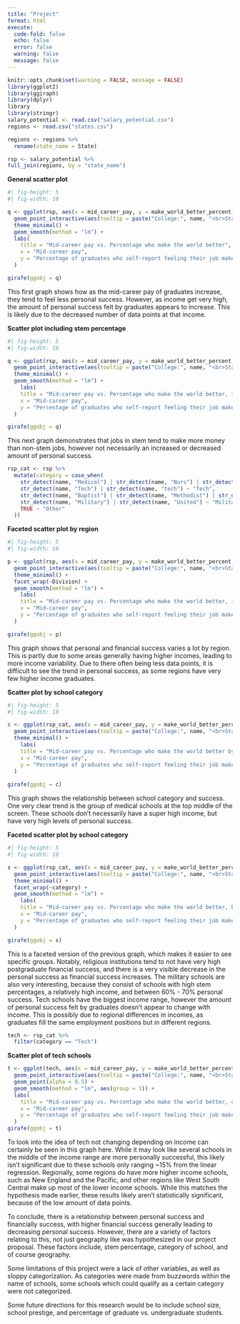 ```yaml
---
title: "Project"
format: html
execute: 
  code-fold: false
  echo: false
  error: false
  warning: false
  message: false
---
```


```r
knitr::opts_chunk$set(warning = FALSE, message = FALSE)
library(ggplot2)
library(ggiraph)
library(dplyr)
library
library(stringr)
salary_potential <- read.csv("salary_potential.csv")
regions <- read.csv("states.csv")
```

```r
regions <- regions %>%
  rename(state_name = State)

rsp <- salary_potential %>% 
full_join(regions, by = "state_name")
```
**General scatter plot**
```r
#| fig-height: 5
#| fig-width: 10

q <- ggplot(rsp, aes(x = mid_career_pay, y = make_world_better_percent)) +
  geom_point_interactive(aes(tooltip = paste("College:", name, "<br>State:", state_name, "<br>Stem   Percentage:", stem_percent)), alpha = 0.5) +
  theme_minimal() +
  geom_smooth(method = "lm") +
  labs(
    title = "Mid-career pay vs. Percentage who make the world better",
    x = "Mid-career pay",
    y = "Percentage of graduates who self-report feeling their job makes the world a better place"
  )

girafe(ggobj = q)
```

This first graph shows how as the mid-career pay of graduates increase, they tend to feel less personal success. However, as income get very high, the amount of personal success felt by graduates appears to increase. This is likely due to the decreased number of data points at that income.

**Scatter plot including stem percentage**
```r
#| fig-height: 5
#| fig-width: 10

q <- ggplot(rsp, aes(x = mid_career_pay, y = make_world_better_percent, size = stem_percent)) +
  geom_point_interactive(aes(tooltip = paste("College:", name, "<br>State:", state_name, "<br>Stem   Percentage:", stem_percent)), alpha = 0.5) +
  theme_minimal() +
  geom_smooth(method = "lm") +
    labs(
    title = "Mid-career pay vs. Percentage who make the world better, including stem percentage",
    x = "Mid-career pay",
    y = "Percentage of graduates who self-report feeling their job makes the world a better place"
  )

girafe(ggobj = q)
```

This next graph demonstrates that jobs in stem tend to make more money than non-stem jobs, however not necessarily an increased or decreased amount of personal success.

```r
rsp_cat <- rsp %>% 
  mutate(category = case_when(
    str_detect(name, "Medical") | str_detect(name, "Nurs") | str_detect(name, "Health") | str_detect(name, "Bellin") | str_detect(name, "Rush") | str_detect(name, "Samuel Merritt") ~ "Medical",
    str_detect(name, "Tech") | str_detect(name, "tech") ~ "Tech",
    str_detect(name, "Baptist") | str_detect(name, "Methodist") | str_detect(name, "Luther") | str_detect(name, "Advent") | str_detect(name, "Christian") | str_detect(name, "Franciscan")~ "Religious",
    str_detect(name, "Military") | str_detect(name, "United") ~ "Military",
    TRUE ~ "Other"
  ))
```
**Faceted scatter plot by region**
```r
#| fig-height: 5
#| fig-width: 10

p <- ggplot(rsp, aes(x = mid_career_pay, y = make_world_better_percent, color = Division)) +
  geom_point_interactive(aes(tooltip = paste("College:", name, "<br>State:", state_name, "<br>Stem   Percentage:", stem_percent)), alpha = 0.5) +
  theme_minimal() +
  facet_wrap(~Division) +
  geom_smooth(method = "lm") +
    labs(
    title = "Mid-career pay vs. Percentage who make the world better, including division",
    x = "Mid-career pay",
    y = "Percentage of graduates who self-report feeling their job makes the world a better place"
  )

girafe(ggobj = p)
```

This graph shows that personal and financial success varies a lot by region. This is partly due to some areas generally having higher incomes, leading to more income variability. Due to there often being less data points, it is difficult to see the trend in personal success, as some regions have very few higher income graduates.

**Scatter plot by school category**
```r
#| fig-height: 5
#| fig-width: 10

c <- ggplot(rsp_cat, aes(x = mid_career_pay, y = make_world_better_percent, color = category)) +
  geom_point_interactive(aes(tooltip = paste("College:", name, "<br>State:", state_name, "<br>Stem   Percentage:", stem_percent)), alpha = 0.5) +
  theme_minimal() +
    labs(
    title = "Mid-career pay vs. Percentage who make the world better by category",
    x = "Mid-career pay",
    y = "Percentage of graduates who self-report feeling their job makes the world a better place"
  )
  
girafe(ggobj = c)
```

This graph shows the relationship between school category and success. One very clear trend is the group of medical schools at the top middle of the screen. These schools don't necessarily have a super high income, but have very high levels of personal success.

**Faceted scatter plot by school category**
```r
#| fig-height: 5
#| fig-width: 10

s <- ggplot(rsp_cat, aes(x = mid_career_pay, y = make_world_better_percent, size = stem_percent, color = category)) +
  geom_point_interactive(aes(tooltip = paste("College:", name, "<br>State:", state_name, "<br>Stem   Percentage:", stem_percent)), alpha = 0.5) +
  theme_minimal() +
  facet_wrap(~category) +
  geom_smooth(method = "lm") +
    labs(
    title = "Mid-career pay vs. Percentage who make the world better, by category",
    x = "Mid-career pay",
    y = "Percentage of graduates who self-report feeling their job makes the world a better place"
  )

girafe(ggobj = s)
```
  
  This is a faceted version of the previous graph, which makes it easier to see specific groups. 
  Notably, religious institutions tend to not have very high postgraduate financial success, and there is a very visible decrease in the personal success as financial success increases. 
  The military schools are also very interesting, because they consist of schools with high stem percentages, a relatively high income, and between 60% - 70% personal success. 
  Tech schools have the biggest income range, however the amount of personal success felt by graduates doesn't appear to change with income. This is possibly due to regional differences in incomes, as graduates fill the same employment positions but in different regions.
```r
tech <- rsp_cat %>% 
  filter(category == "Tech")
```

**Scatter plot of tech schools**
```r
t <- ggplot(tech, aes(x = mid_career_pay, y = make_world_better_percent, size = stem_percent, color = Division)) +
  geom_point_interactive(aes(tooltip = paste("College:", name, "<br>State:", state_name, "<br>Region:", Division)), alpha = 0.5) +
  geom_point(alpha = 0.5) +
  geom_smooth(method = "lm", aes(group = 1)) +
  labs(
    title = "Mid-career pay vs. Percentage who make the world better, only tech schools",
    x = "Mid-career pay",
    y = "Percentage of graduates who self-report feeling their job makes the world a better place"
  )
girafe(ggobj = t)
```

To look into the idea of tech not changing depending on income can certainly be seen in this graph here. While it may look like several schools in the middle of the income range are more personally successful, this likely isn't significant due to these schools only ranging ~15% from the linear regression. Regionally, some regions do have more higher income schools, such as New England and the Pacific, and other regions like West South Central make up most of the lower income schools. While this matches the hypothesis made earlier, these results likely aren't statistically significant, because of the low amount of data points.

To conclude, there is a relationship between personal success and financially success, with higher financial success generally leading to decreasing personal success. However, there are a variety of factors relating to this, not just geography like was hypothesized in our project proposal. These factors include, stem percentage, category of school, and of course geography. 

Some limitations of this project were a lack of other variables, as well as sloppy categorization. As categories were made from buzzwords within the name of schools, some schools which could qualify as a certain category were not categorized.

Some future directions for this research would be to include school size, school prestige, and percentage of graduate vs. undergraduate students.
